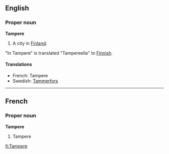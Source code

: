 ==English==
===Proper noun===
'''Tampere'''

#A city in [[Finland]].

"In Tampere" is translated "Tampereella" to [[Finnish]].

====Translations====

*French: Tampere
*Swedish: [[Tammerfors]]

----
==French==
===Proper noun===
'''Tampere'''

#Tampere

[[fi:Tampere]]